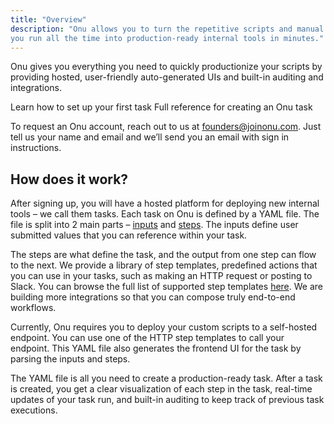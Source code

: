 ```yaml
---
title: "Overview"
description: "Onu allows you to turn the repetitive scripts and manual workflows 
you run all the time into production-ready internal tools in minutes."
---
```


Onu gives you everything you need to quickly productionize your scripts by providing
hosted, user-friendly auto-generated UIs and built-in auditing and integrations.

<CardGroup>
<Card
  title="Getting Started"
  icon="circle-play"
  href="/introduction/getting-started"
>
 Learn how to set up your first task
</Card>

<Card title="Creating a Task" icon="square-terminal" href="/creating-a-task">
  Full reference for creating an Onu task
</Card>

</CardGroup>

To request an Onu account, reach out to us at founders@joinonu.com.
Just tell us your name and email and we’ll send you an email with sign in instructions.

## How does it work?

After signing up, you will have a hosted platform for deploying new internal tools – we call them tasks.
Each task on Onu is defined by a YAML file.
The file is split into 2 main parts – [inputs](/defining-input) and [steps](/defining-steps).
The inputs define user submitted values that you can reference within your task.

The steps are what define the task, and the output from one step can flow to the next.
We provide a library of step templates, predefined actions that you can use in your tasks,
such as making an HTTP request or posting to Slack.
You can browse the full list of supported step templates [here](/defining-steps).
We are building more integrations so that you can compose truly end-to-end workflows.

Currently, Onu requires you to deploy your custom scripts to a self-hosted endpoint.
You can use one of the HTTP step templates to call your endpoint.
This YAML file also generates the frontend UI for the task by parsing the inputs and steps.

The YAML file is all you need to create a production-ready task.
After a task is created, you get a clear visualization of each step in the task,
real-time updates of your task run, and built-in auditing to keep track of previous task executions.
